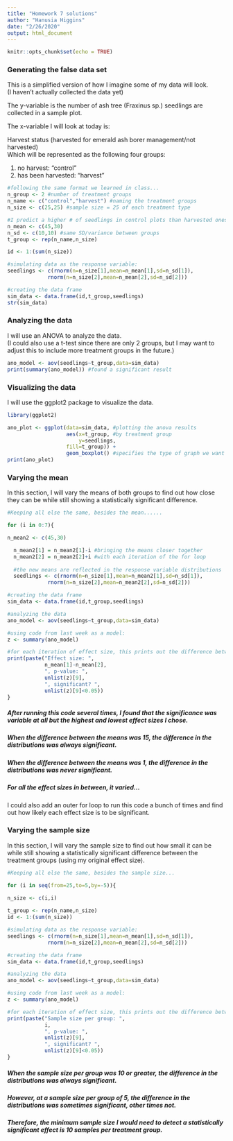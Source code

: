 ```yaml
---
title: "Homework 7 solutions"
author: "Hanusia Higgins"
date: "2/26/2020"
output: html_document
---
```


```r
knitr::opts_chunk$set(echo = TRUE)
```

### Generating the false data set

This is a simplified version of how I imagine some of my data will look.  
(I haven't actually collected the data yet)  

The y-variable is the number of ash tree (Fraxinus sp.) seedlings are collected in a sample plot.  

The x-variable I will look at today is:   

Harvest status (harvested for emerald ash borer management/not harvested)     
Which will be represented as the following four groups:  

1. no harvest: "control"   
2. has been harvested: "harvest"  

```r
#following the same format we learned in class...
n_group <- 2 #number of treatment groups
n_name <- c("control","harvest") #naming the treatment groups
n_size <- c(25,25) #sample size = 25 of each treatment type

#I predict a higher # of seedlings in control plots than harvested ones
n_mean <- c(45,30)
n_sd <- c(10,10) #same SD/variance between groups
t_group <- rep(n_name,n_size)

id <- 1:(sum(n_size))

#simulating data as the response variable:
seedlings <- c(rnorm(n=n_size[1],mean=n_mean[1],sd=n_sd[1]),
             rnorm(n=n_size[2],mean=n_mean[2],sd=n_sd[2])) 

#creating the data frame
sim_data <- data.frame(id,t_group,seedlings)
str(sim_data)

```

### Analyzing the data

I will use an ANOVA to analyze the data.  
(I could also use a t-test since there are only 2 groups, but I may want to adjust this to include more treatment groups in the future.) 

```r
ano_model <- aov(seedlings~t_group,data=sim_data)
print(summary(ano_model)) #found a significant result
```

### Visualizing the data

I will use the ggplot2 package to visualize the data.

```r
library(ggplot2)

ano_plot <- ggplot(data=sim_data, #plotting the anova results
                   aes(x=t_group, #by treatment group
                       y=seedlings,
                   fill=t_group)) +
                   geom_boxplot() #specifies the type of graph we want
print(ano_plot)
```

### Varying the mean

In this section, I will vary the means of both groups to find out how close they can be while still showing a statistically significant difference. 
```r
#Keeping all else the same, besides the mean......

for (i in 0:7){

n_mean2 <- c(45,30)

  n_mean2[1] = n_mean2[1]-i #bringing the means closer together
  n_mean2[2] = n_mean2[2]+i #with each iteration of the for loop
  
  #the new means are reflected in the response variable distributions
  seedlings <- c(rnorm(n=n_size[1],mean=n_mean2[1],sd=n_sd[1]),
             rnorm(n=n_size[2],mean=n_mean2[2],sd=n_sd[2])) 

#creating the data frame
sim_data <- data.frame(id,t_group,seedlings)

#analyzing the data
ano_model <- aov(seedlings~t_group,data=sim_data)

#using code from last week as a model:
z <- summary(ano_model)

#for each iteration of effect size, this prints out the difference between the means, the associated p-value, and whether it's significant
print(paste("Effect size: ",
            n_mean[1]-n_mean[2],
            ", p-value: ",
            unlist(z)[9],
            ", significant? ",
            unlist(z)[9]<0.05))
}
```

##### After running this code several times, I found that the significance was variable at all but the highest and lowest effect sizes I chose.  
##### When the difference between the means was 15, the difference in the distributions was always significant. 
##### When the difference between the means was 1, the difference in the distributions was never significant.
##### For all the effect sizes in between, it varied...
I could also add an outer for loop to run this code a bunch of times and find out how likely each effect size is to be significant.

### Varying the sample size

In this section, I will vary the sample size to find out how small it can be while still showing a statistically significant difference between the treatment groups (using my original effect size).

```r
#Keeping all else the same, besides the sample size...

for (i in seq(from=25,to=5,by=-5)){
  
n_size <- c(i,i)

t_group <- rep(n_name,n_size)
id <- 1:(sum(n_size))

#simulating data as the response variable:
seedlings <- c(rnorm(n=n_size[1],mean=n_mean[1],sd=n_sd[1]),
             rnorm(n=n_size[2],mean=n_mean[2],sd=n_sd[2])) 

#creating the data frame
sim_data <- data.frame(id,t_group,seedlings)

#analyzing the data
ano_model <- aov(seedlings~t_group,data=sim_data)

#using code from last week as a model:
z <- summary(ano_model)

#for each iteration of effect size, this prints out the difference between the means, the associated p-value, and whether it's significant
print(paste("Sample size per group: ",
            i,
            ", p-value: ",
            unlist(z)[9],
            ", significant? ",
            unlist(z)[9]<0.05))
}
```

##### When the sample size per group was 10 or greater, the difference in the distributions was always significant. 
##### However, at a sample size per group of 5, the difference in the distributions was sometimes significant, other times not.
##### Therefore, the minimum sample size I would need to detect a statistically significant effect is 10 samples per treatment group.


